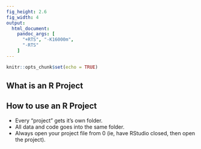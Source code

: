 ```yaml
---
fig_height: 2.6
fig_width: 4
output:
  html_document:
    pandoc_args: [
      "+RTS", "-K16000m",
      "-RTS"
    ]
---
```


```r
knitr::opts_chunk$set(echo = TRUE)
```


## What is an R Project

## How to use an R Project

- Every "project" gets it's own folder.
- All data and code goes into the same folder.
- Always open your project file from 0 (ie, have RStudio closed, then open the project).